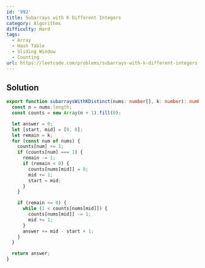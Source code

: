 ```yaml
---
id: '992'
title: Subarrays with K Different Integers
category: Algorithms
difficulty: Hard
tags:
  - Array
  - Hash Table
  - Sliding Window
  - Counting
url: https://leetcode.com/problems/subarrays-with-k-different-integers
---
```


## Solution

```typescript filename="solution.ts" copy
export function subarraysWithKDistinct(nums: number[], k: number): number {
  const n = nums.length;
  const counts = new Array(n + 1).fill(0);

  let answer = 0;
  let [start, mid] = [0, 0];
  let remain = k;
  for (const num of nums) {
    counts[num] += 1;
    if (counts[num] === 1) {
      remain -= 1;
      if (remain < 0) {
        counts[nums[mid]] = 0;
        mid += 1;
        start = mid;
      }
    }

    if (remain <= 0) {
      while (1 < counts[nums[mid]]) {
        counts[nums[mid]] -= 1;
        mid += 1;
      }
      answer += mid - start + 1;
    }
  }

  return answer;
}
```
